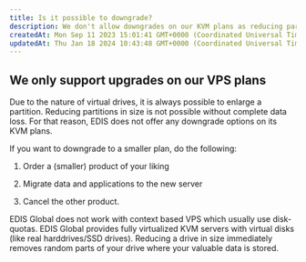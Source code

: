 ```yaml
---
title: Is it possible to downgrade?
description: We don't allow downgrades on our KVM plans as reducing partitions in size is not possible without data loss.
createdAt: Mon Sep 11 2023 15:01:41 GMT+0000 (Coordinated Universal Time)
updatedAt: Thu Jan 18 2024 10:43:48 GMT+0000 (Coordinated Universal Time)
---
```


## We only support upgrades on our VPS plans

Due to the nature of virtual drives, it is always possible to enlarge a partition. Reducing partitions in size is not possible without complete data loss. For that reason, EDIS does not offer any downgrade options on its KVM plans.&#x20;

If you want to downgrade to a smaller plan, do the following:

1. Order a (smaller) product of your liking

2. Migrate data and applications to the new server

3. Cancel the other product.

<Note>
  EDIS Global does not work with context based VPS which usually use
  disk-quotas. EDIS Global provides fully virtualized KVM servers with virtual
  disks (like real harddrives/SSD drives). Reducing a drive in size immediately
  removes random parts of your drive where your valuable data is stored.
</Note>
